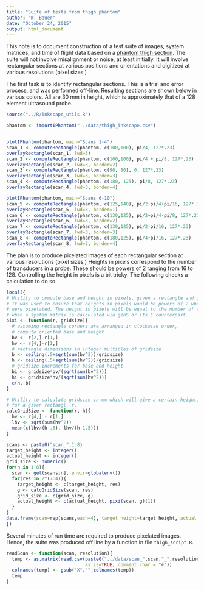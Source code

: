 ```yaml
---
title: "Suite of tests from thigh phantom"
author: "W. Bauer"
date: "October 24, 2015"
output: html_document
---
```


This note is to document construction of a test suite of images, system matrices, and time of flight data based on a [phantom thigh section](thigh_working_prototype.html). The suite will not involve misalignment or noise, at least initially. It will involve rectangular sections at various positions and orientations and digitized at various resolutions (pixel sizes.)

The first task is to identify rectangular sections. This is a trial and error process, and was performed off-line. Resulting sections are shown below in various colors. All are 30 mm in height, which is approximately that of a 128 element ultrasound probe.

```r
source("../R/inkscape_utils.R")

phantom <- importIPhantom("../data/thigh_inkscape.csv")


plotIPhantom(phantom, main="Scans 1-4")
scan_1 <- computeRectangle(phantom, c(100,100), pi/4, 127*.23)
overlayRectangle(scan_1, lwd=3)
scan_2 <- computeRectangle(phantom, c(100,100), pi/4 + pi/8, 127*.23)
overlayRectangle(scan_2, lwd=3, border=2)
scan_3 <- computeRectangle(phantom, c(90, 80), 0, 127*.23)
overlayRectangle(scan_3, lwd=3, border=3)
scan_4 <- computeRectangle(phantom, c(180, 125), pi/8, 127*.23)
overlayRectangle(scan_4, lwd=3, border=4)

plotIPhantom(phantom, main="Scans 6-10")
scan_5 <- computeRectangle(phantom, c(125,140), pi/2+pi/4+pi/16, 127*.23)
overlayRectangle(scan_5, lwd=3, border=1)
scan_6 <- computeRectangle(phantom, c(130,125), pi/2+pi/4-pi/8, 127*.23)
overlayRectangle(scan_6, lwd=3, border=2)
scan_7 <- computeRectangle(phantom, c(130,125), pi/2-pi/16, 127*.23)
overlayRectangle(scan_7, lwd=3, border=3)
scan_8 <- computeRectangle(phantom, c(180,125), pi/4+pi/16, 127*.23)
overlayRectangle(scan_8, lwd=3, border=4)

```

The plan is to produce pixelated images of each rectangular section at various resolutions (pixel sizes.) Heights in pixels correspond to the number of transducers in a probe. These should be powers of 2 ranging from 16 to 128. Controlling the height in pixels is a bit tricky. The following checks a calculation to do so.

```r
local({
# Utility to compute base and height in pixels, given a rectangle and gridsize.
# It was used to ensure that heights in pixels would be powers of 2 when images
# were pixelated. The height in pixels will be equal to the number of transducers
# when a system matrix is calculated via genS or its C counterpart.
pixi <- function(r, gridsize){
  # assuming rectangle corners are arranged in clockwise order,
  # compute oriented base and height
  bv <- r[2,]-r[1,]
  hv <- r[4,]-r[1,]
  # rectangle dimensions in integer multiples of gridsize
  b <- ceiling(.5+sqrt(sum(bv^2))/gridsize)
  h <- ceiling(.5+sqrt(sum(hv^2))/gridsize)
  # gridsize increments for base and height
  bi <- gridsize*bv/(sqrt(sum(bv^2)))
  hi <- gridsize*hv/(sqrt(sum(hv^2)))
  c(h, b)
}

# Utility to calculate gridsize in mm which will give a certain height, h, in pixels
# for a given rectangl, r.
calcGridSize <- function(r, h){
  hv <- r[4,] - r[1,]
  lhv <- sqrt(sum(hv^2))
  mean(c(lhv/(h-.5), lhv/(h-1.5)))
}

scans <- paste0("scan_",1:8)
target_height <- integer()
actual_height <- integer()
grid_size <- numeric()
for(n in 1:8){
  scan <- get(scans[n], envir=globalenv())
  for(res in 2^(7:4)){
    target_height <- c(target_height, res)
    g <- calcGridSize(scan, res)
    grid_size <- c(grid_size, g)
    actual_height <- c(actual_height, pixi(scan, g)[1])
  }
}
data.frame(scan=rep(scans,each=4), target_height=target_height, actual_height=actual_height, grid_size_mm = grid_size)
})
```

Several minutes of run time are required to produce pixelated images. Hence, the suite was produced off line by a function in file `thigh_script.R`.

```r
readScan <- function(scan, resolution){
  temp <- as.matrix(read.csv(paste0("../data/scan_",scan,"_",resolution,".csv"), 
                             as.is=TRUE, comment.char = "#"))
  colnames(temp) <- gsub("X","",colnames(temp))
  temp
}


```

